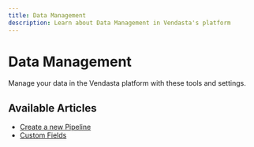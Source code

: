 ```yaml
---
title: Data Management
description: Learn about Data Management in Vendasta's platform
---
```


# Data Management

Manage your data in the Vendasta platform with these tools and settings.

## Available Articles

- [Create a new Pipeline](/administration/data-management/create-a-new-pipeline)
- [Custom Fields](/administration/data-management/custom-fields)